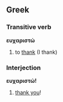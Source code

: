 ==Greek==
===Transitive verb===
'''ευχαριστώ'''

#to [[thank]] (I thank)

===Interjection===
'''ευχαριστώ!'''

#[[thank you]]!